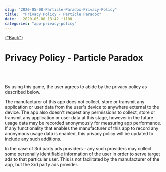 ```yaml
---
slug: "2020-05-08-Particle-Paradox-Privacy-Policy"
title:  "Privacy Policy - Particle Paradox"
date:   2020-05-08 13:42 +1100
categories: "app-privacy-policy"
---
```


<div className="blogpage">
    <a href={"/blog"} smooth duration={1000}>
    {"Back"}
    </a>
</div>

<div className="blogText">

# Privacy Policy - Particle Paradox
<br/>
<br/>

By using this game, the user agrees to abide by the privacy policy as described below.

The manufacturer of this app does not collect, store or transmit any application or user data from the user's device to anywhere external to the device. The app also doesn't request any permissions to collect, store or transmit any application or user data at this stage, however in the future usage data may be recorded anonymously for measuring app performance. If any functionality that enables the manufacturer of this app to record any anonymous usage data is enabled, this privacy policy will be updated to include any such additions.

In the case of 3rd party ads providers - any such providers may collect some personally identifiable information of the user in order to serve target ads to that particular user. This is not facilitated by the manufacturer of the app, but the 3rd party ads provider.

</div>